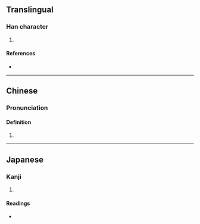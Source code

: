 {{character info/new}}
==Translingual==

===Han character===
{{Han char|rn=94|rad=犬|as=07|sn=10|four=42221|canj=KHQHL|ids=⿰犭折}}

# {{defn|Han|sort=犬07}}

====References====
* {{Han ref|kx=0712.040|dkj=20434|dj=1124.050|hdz=21347.130|uh=72FE|ud=29438|bh=D2A6|bd=53926}}

----

==Chinese==
{{zh-forms}}

===Pronunciation===
{{zh-pron
|m=zhì
|c=jai3
|mc=y
|oc=y
}}

====Definition====
# {{defn|lang=yue|sort=犬07}}

----

==Japanese==

===Kanji===
{{ja-kanji|grade=|rs=犬07}}

# {{defn|lang=ja|sort=犬07}}

====Readings====
* {{ja-readings|on=[[せい]] (sei), [[けい]] (kei)|kun=}}